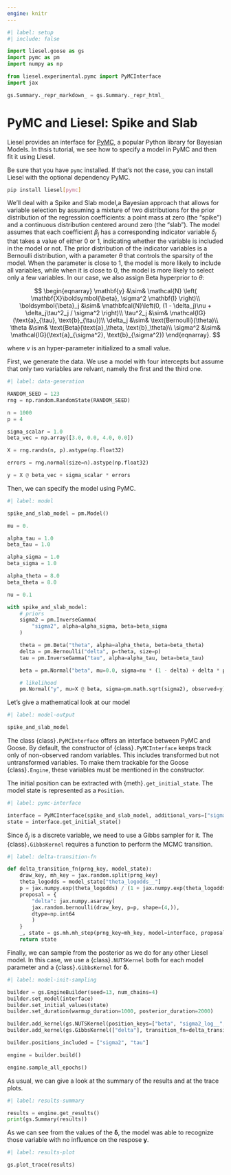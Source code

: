 ```yaml
---
engine: knitr
---
```


```python
#| label: setup
#| include: false

import liesel.goose as gs
import pymc as pm
import numpy as np

from liesel.experimental.pymc import PyMCInterface
import jax

gs.Summary._repr_markdown_ = gs.Summary._repr_html_
```

# PyMC and Liesel: Spike and Slab

Liesel provides an interface for [PyMC](https://www.pymc.io/welcome.html), a popular Python library for Bayesian Models. In thsis tutorial, we see how to specify a model in PyMC and then fit it using Liesel.

Be sure that you have `pymc` installed. If that's not the case, you can install Liesel with the optional dependency PyMC.

```bash
pip install liesel[pymc]
```

We'll deal with a Spike and Slab model,a Bayesian approach that allows for variable selection by assuming a mixture of two distributions for the prior distribution of the regression coefficients: a point mass at zero (the "spike") and a continuous distribution centered around zero (the "slab"). The model assumes that each coefficient $\beta_j$ has a corresponding indicator variable $\delta_j$ that takes a value of either 0 or 1, indicating whether the variable is included in the model or not. The prior distribution of the indicator variables is a Bernoulli distribution, with a parameter $\theta$ that controls the sparsity of the model. When the parameter is close to 1, the model is more likely to include all variables, while when it is close to 0, the model is more likely to select only a few variables. In our case, we also assign Beta hyperprior to $\theta$:

$$
\begin{eqnarray}
\mathbf{y} &\sim& \mathcal{N} \left( \mathbf{X}\boldsymbol{\beta}, \sigma^2 \mathbf{I} \right)\\
\boldsymbol{\beta}_j &\sim& \mathbfcal{N}\left(0, (1 - \delta_j)\nu + \delta_j\tau^2_j / \sigma^2 \right)\\
\tau^2_j &\sim& \mathcal{IG}(\text{a}_{\tau}, \text{b}_{\tau})\\
\delta_j &\sim& \text{Bernoulli}(\theta)\\
\theta &\sim& \text{Beta}(\text{a}_\theta, \text{b}_\theta)\\
\sigma^2 &\sim& \mathcal{IG}(\text{a}_{\sigma^2}, \text{b}_{\sigma^2})
\end{eqnarray}.
$$

where $\nu$ is an hyper-parameter initialized to a small value.

First, we generate the data. We use a model with four intercepts but assume that only two variables are relvant, namely the first and the third one.

```python
#| label: data-generation

RANDOM_SEED = 123
rng = np.random.RandomState(RANDOM_SEED)

n = 1000
p = 4

sigma_scalar = 1.0
beta_vec = np.array([3.0, 0.0, 4.0, 0.0])

X = rng.randn(n, p).astype(np.float32)

errors = rng.normal(size=n).astype(np.float32)

y = X @ beta_vec + sigma_scalar * errors
```

Then, we can specify the model using PyMC.

```python
#| label: model

spike_and_slab_model = pm.Model()

mu = 0.

alpha_tau = 1.0
beta_tau = 1.0

alpha_sigma = 1.0
beta_sigma = 1.0

alpha_theta = 8.0
beta_theta = 8.0

nu = 0.1

with spike_and_slab_model:
    # priors
    sigma2 = pm.InverseGamma(
        "sigma2", alpha=alpha_sigma, beta=beta_sigma
    )

    theta = pm.Beta("theta", alpha=alpha_theta, beta=beta_theta)
    delta = pm.Bernoulli("delta", p=theta, size=p)
    tau = pm.InverseGamma("tau", alpha=alpha_tau, beta=beta_tau)

    beta = pm.Normal("beta", mu=0.0, sigma=nu * (1 - delta) + delta * pm.math.sqrt(tau / sigma2), shape=p)

    # likelihood
    pm.Normal("y", mu=X @ beta, sigma=pm.math.sqrt(sigma2), observed=y)
```

Let's give a mathematical look at our model

```python
#| label: model-output

spike_and_slab_model
```

The class {class}`.PyMCInterface` offers an interface between PyMC and Goose. By default, the constructor of {class}`.PyMCInterface` keeps track only of non-observed random variables. This includes transformed but not untransformed variables. To make them trackable for the Goose {class}`.Engine`, these variables must be mentioned in the constructor.

The initial position can be extracted with {meth}`.get_initial_state`. The model state is represented as a `Position`.

```python
#| label: pymc-interface

interface = PyMCInterface(spike_and_slab_model, additional_vars=["sigma2", "tau", "theta"])
state = interface.get_initial_state()
```

Since $\delta_j$ is a discrete variable, we need to use a Gibbs sampler for it. The {class}`.GibbsKernel` requires a function to perform the MCMC transition.

```python
#| label: delta-transition-fn

def delta_transition_fn(prng_key, model_state):
    draw_key, mh_key = jax.random.split(prng_key)
    theta_logodds = model_state["theta_logodds__"]
    p = jax.numpy.exp(theta_logodds) / (1 + jax.numpy.exp(theta_logodds))
    proposal = {
        "delta": jax.numpy.asarray(
        jax.random.bernoulli(draw_key, p=p, shape=(4,)),
        dtype=np.int64
        )
    }
    _, state = gs.mh.mh_step(prng_key=mh_key, model=interface, proposal=proposal, model_state=model_state)
    return state
```

Finally, we can sample from the posterior as we do for any other Liesel model. In this case, we use a {class}`.NUTSKernel` both for each model parameter and a {class}`.GibbsKernel` for $\boldsymbol{\delta}$.

```python
#| label: model-init-sampling

builder = gs.EngineBuilder(seed=13, num_chains=4)
builder.set_model(interface)
builder.set_initial_values(state)
builder.set_duration(warmup_duration=1000, posterior_duration=2000)

builder.add_kernel(gs.NUTSKernel(position_keys=["beta", "sigma2_log__", "tau_log__", "theta_logodds__"]))
builder.add_kernel(gs.GibbsKernel(["delta"], transition_fn=delta_transition_fn))

builder.positions_included = ["sigma2", "tau"]

engine = builder.build()

engine.sample_all_epochs()
```

As usual, we can give a look at the summary of the results and at the trace plots.

```python
#| label: results-summary

results = engine.get_results()
print(gs.Summary(results))
```

As we can see from the values of the $\boldsymbol{\delta}$, the model was able to recognize those variable with no influence on the respose $\mathbf{y}$.

```python
#| label: results-plot

gs.plot_trace(results)
```
